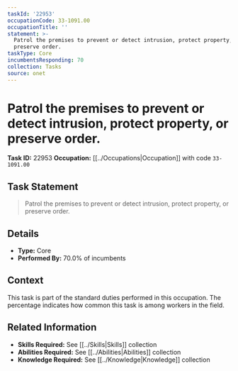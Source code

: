 ```yaml
---
taskId: '22953'
occupationCode: 33-1091.00
occupationTitle: ''
statement: >-
  Patrol the premises to prevent or detect intrusion, protect property, or
  preserve order.
taskType: Core
incumbentsResponding: 70
collection: Tasks
source: onet
---
```

# Patrol the premises to prevent or detect intrusion, protect property, or preserve order.

**Task ID:** 22953
**Occupation:** [[../Occupations|Occupation]] with code `33-1091.00`

## Task Statement

> Patrol the premises to prevent or detect intrusion, protect property, or preserve order.

## Details

- **Type:** Core
- **Performed By:** 70.0% of incumbents

## Context

This task is part of the standard duties performed in this occupation. The percentage indicates how common this task is among workers in the field.

## Related Information

- **Skills Required:** See [[../Skills|Skills]] collection
- **Abilities Required:** See [[../Abilities|Abilities]] collection
- **Knowledge Required:** See [[../Knowledge|Knowledge]] collection
